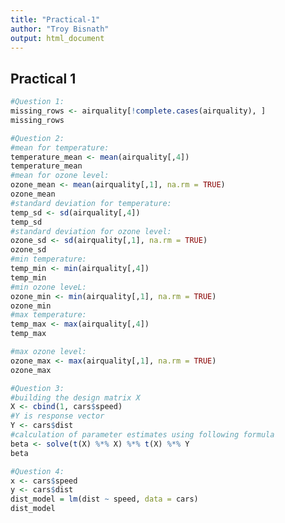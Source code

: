 ```yaml
---
title: "Practical-1"
author: "Troy Bisnath"
output: html_document
---
```


## Practical 1

```r
#Question 1:
missing_rows <- airquality[!complete.cases(airquality), ]
missing_rows

#Question 2:
#mean for temperature:
temperature_mean <- mean(airquality[,4])
temperature_mean
#mean for ozone level:
ozone_mean <- mean(airquality[,1], na.rm = TRUE)
ozone_mean
#standard deviation for temperature:
temp_sd <- sd(airquality[,4])
temp_sd
#standard deviation for ozone level:
ozone_sd <- sd(airquality[,1], na.rm = TRUE)
ozone_sd
#min temperature:
temp_min <- min(airquality[,4])
temp_min
#min ozone leveL:
ozone_min <- min(airquality[,1], na.rm = TRUE)
ozone_min
#max temperature:
temp_max <- max(airquality[,4])
temp_max

#max ozone level:
ozone_max <- max(airquality[,1], na.rm = TRUE)
ozone_max

#Question 3:
#building the design matrix X 
X <- cbind(1, cars$speed)
#Y is response vector
Y <- cars$dist
#calculation of parameter estimates using following formula
beta <- solve(t(X) %*% X) %*% t(X) %*% Y
beta

#Question 4:
x <- cars$speed
y <- cars$dist
dist_model = lm(dist ~ speed, data = cars)
dist_model
```
